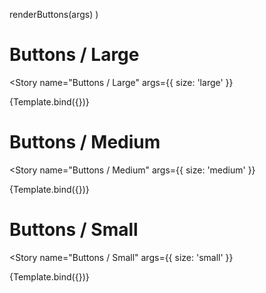 

<Meta
  title="Components/Buttons/Contained"
  decorators={decorators}
/>

  renderButtons(args)
)

# Buttons / Large
<Story
  name="Buttons / Large"
  args={{ size: 'large' }}
>
  {Template.bind({})}
</Story>

# Buttons / Medium
<Story
  name="Buttons / Medium"
  args={{ size: 'medium' }}
>
  {Template.bind({})}
</Story>

# Buttons / Small
<Story
  name="Buttons / Small"
  args={{ size: 'small' }}
>
  {Template.bind({})}
</Story>
